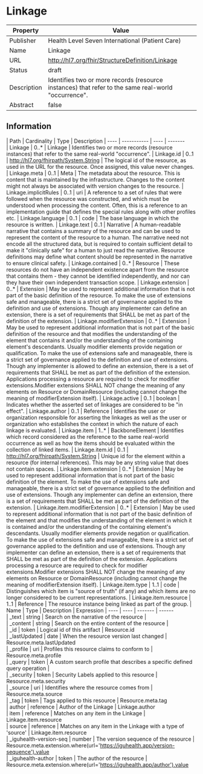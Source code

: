 
  # Linkage

  
|Property|Value|
|---|---|
|Publisher|Health Level Seven International (Patient Care)|
|Name|Linkage|
|URL|http://hl7.org/fhir/StructureDefinition/Linkage|
|Status|draft|
|Description|Identifies two or more records (resource instances) that refer to the same real-world "occurrence".|
|Abstract|false|

  ## Information
  <Tabs> <TabItem value="structure" label="Structure">
   | Path | Cardinality | Type | Description
  | ---- | ----------- | ---- | -------  
 | Linkage | 0..* | Linkage | Identifies two or more records (resource instances) that refer to the same real-world "occurrence". 
 | Linkage.id | 0..1 | http://hl7.org/fhirpath/System.String | The logical id of the resource, as used in the URL for the resource. Once assigned, this value never changes. 
 | Linkage.meta | 0..1 | Meta | The metadata about the resource. This is content that is maintained by the infrastructure. Changes to the content might not always be associated with version changes to the resource. 
 | Linkage.implicitRules | 0..1 | uri | A reference to a set of rules that were followed when the resource was constructed, and which must be understood when processing the content. Often, this is a reference to an implementation guide that defines the special rules along with other profiles etc. 
 | Linkage.language | 0..1 | code | The base language in which the resource is written. 
 | Linkage.text | 0..1 | Narrative | A human-readable narrative that contains a summary of the resource and can be used to represent the content of the resource to a human. The narrative need not encode all the structured data, but is required to contain sufficient detail to make it "clinically safe" for a human to just read the narrative. Resource definitions may define what content should be represented in the narrative to ensure clinical safety. 
 | Linkage.contained | 0..* | Resource | These resources do not have an independent existence apart from the resource that contains them - they cannot be identified independently, and nor can they have their own independent transaction scope. 
 | Linkage.extension | 0..* | Extension | May be used to represent additional information that is not part of the basic definition of the resource. To make the use of extensions safe and manageable, there is a strict set of governance  applied to the definition and use of extensions. Though any implementer can define an extension, there is a set of requirements that SHALL be met as part of the definition of the extension. 
 | Linkage.modifierExtension | 0..* | Extension | May be used to represent additional information that is not part of the basic definition of the resource and that modifies the understanding of the element that contains it and/or the understanding of the containing element's descendants. Usually modifier elements provide negation or qualification. To make the use of extensions safe and manageable, there is a strict set of governance applied to the definition and use of extensions. Though any implementer is allowed to define an extension, there is a set of requirements that SHALL be met as part of the definition of the extension. Applications processing a resource are required to check for modifier extensions.Modifier extensions SHALL NOT change the meaning of any elements on Resource or DomainResource (including cannot change the meaning of modifierExtension itself). 
 | Linkage.active | 0..1 | boolean | Indicates whether the asserted set of linkages are considered to be "in effect". 
 | Linkage.author | 0..1 | Reference | Identifies the user or organization responsible for asserting the linkages as well as the user or organization who establishes the context in which the nature of each linkage is evaluated. 
 | Linkage.item | 1..* | BackboneElement | Identifies which record considered as the reference to the same real-world occurrence as well as how the items should be evaluated within the collection of linked items. 
 | Linkage.item.id | 0..1 | http://hl7.org/fhirpath/System.String | Unique id for the element within a resource (for internal references). This may be any string value that does not contain spaces. 
 | Linkage.item.extension | 0..* | Extension | May be used to represent additional information that is not part of the basic definition of the element. To make the use of extensions safe and manageable, there is a strict set of governance  applied to the definition and use of extensions. Though any implementer can define an extension, there is a set of requirements that SHALL be met as part of the definition of the extension. 
 | Linkage.item.modifierExtension | 0..* | Extension | May be used to represent additional information that is not part of the basic definition of the element and that modifies the understanding of the element in which it is contained and/or the understanding of the containing element's descendants. Usually modifier elements provide negation or qualification. To make the use of extensions safe and manageable, there is a strict set of governance applied to the definition and use of extensions. Though any implementer can define an extension, there is a set of requirements that SHALL be met as part of the definition of the extension. Applications processing a resource are required to check for modifier extensions.Modifier extensions SHALL NOT change the meaning of any elements on Resource or DomainResource (including cannot change the meaning of modifierExtension itself). 
 | Linkage.item.type | 1..1 | code | Distinguishes which item is "source of truth" (if any) and which items are no longer considered to be current representations. 
 | Linkage.item.resource | 1..1 | Reference | The resource instance being linked as part of the group. 
</TabItem>
 <TabItem value="searchparameter" label="Search Parameters">
   | Name | Type | Description  | Expression 
    | ---- | ---- | ------- | ------  
 | _text | string | Search on the narrative of the resource |   
 | _content | string | Search on the entire content of the resource |   
 | _id | token | Logical id of this artifact | Resource.id  
 | _lastUpdated | date | When the resource version last changed | Resource.meta.lastUpdated  
 | _profile | uri | Profiles this resource claims to conform to | Resource.meta.profile  
 | _query | token | A custom search profile that describes a specific defined query operation |   
 | _security | token | Security Labels applied to this resource | Resource.meta.security  
 | _source | uri | Identifies where the resource comes from | Resource.meta.source  
 | _tag | token | Tags applied to this resource | Resource.meta.tag  
 | author | reference | Author of the Linkage | Linkage.author  
 | item | reference | Matches on any item in the Linkage | Linkage.item.resource  
 | source | reference | Matches on any item in the Linkage with a type of 'source' | Linkage.item.resource  
 | _iguhealth-version-seq | number | The version sequence of the resource | Resource.meta.extension.where(url='https://iguhealth.app/version-sequence').value  
 | _iguhealth-author | token | The author of the resource | Resource.meta.extension.where(url='https://iguhealth.app/author').value  

</TabItem>
</Tabs>